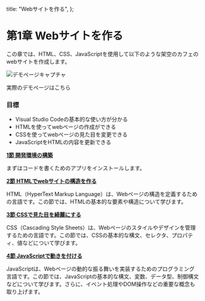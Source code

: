 
  title: "Webサイトを作る",
};

# 第1章 Webサイトを作る

この章では、HTML、CSS、JavaScriptを使用して以下のような架空のカフェのwebサイトを作成します。


![デモページキャプチャ](/img/demo.png)

<Link
  href="https://frontend-book.kanaru.jp/sample/"
  target="_blank"
  rel="noopener noreferrer"
>
  実際のデモページはこちら
</Link>

### 目標

- Visual Studio Codeの基本的な使い方が分かる
- HTMLを使ってwebページの作成ができる
- CSSを使ってwebページの見た目を変更できる
- JavaScriptをHTMLの内容を更新できる

[**1節 開発環境の構築**](./getting-start/installation)

まずはコードを書くためのアプリをインストールします。

[**2節 HTMLでwebサイトの構造を作る**](./getting-start/html)

HTML（HyperText Markup Language）は、Webページの構造を定義するための言語です。この節では、HTMLの基本的な要素や構造について学びます。

[**3節 CSSで見た目を綺麗にする**](./getting-start/css)

CSS（Cascading Style Sheets）は、Webページのスタイルやデザインを管理するための言語です。この節では、CSSの基本的な構文、セレクタ、プロパティ、値などについて学びます。

[**4節 JavaScriptで動きを付ける**](./getting-start/javascript)

JavaScriptは、Webページの動的な振る舞いを実装するためのプログラミング言語です。この節では、JavaScriptの基本的な構文、変数、データ型、制御構文などについて学びます。さらに、イベント処理やDOM操作などの重要な概念も取り上げます。
